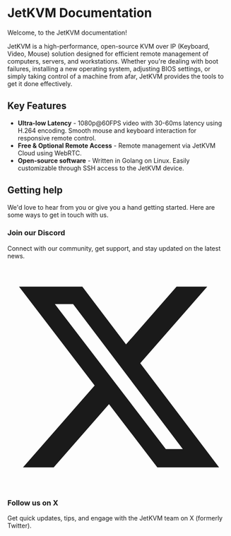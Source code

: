 # JetKVM Documentation

Welcome, to the JetKVM documentation!

JetKVM is a high-performance, open-source KVM over IP (Keyboard, Video, Mouse) solution designed for efficient remote management of computers, servers, and workstations.
Whether you're dealing with boot failures, installing a new operating system, adjusting BIOS settings, or simply taking control of a machine from afar, JetKVM provides the tools to get it done effectively.

## Key Features

- **Ultra-low Latency** - 1080p@60FPS video with 30-60ms latency using H.264 encoding. Smooth mouse and keyboard interaction for responsive remote control.
- **Free & Optional Remote Access** - Remote management via JetKVM Cloud using WebRTC.
- **Open-source software** - Written in Golang on Linux. Easily customizable through SSH access to the JetKVM device.

## Getting help

We'd love to hear from you or give you a hand getting started. Here are some ways to get in touch with us.

<div className="not-prose grid grid-cols-1 md:grid-cols-2 gap-4">
  <ExtLink href="https://jetkvm.com/discord">
  <GridCard cardClassName="hover:bg-blue-100/50 bg-blue-50/50 hover:!outline-2 hover:!outline-blue-700 transition-all duration-150">
    <div className="p-6 py-5 h-full">
      <div className="space-y-1">
        <DiscordIcon className="h-8 w-8 block text-indigo-600" />
        <h3 className="block text-base font-bold">Join our Discord</h3>
      </div>
      <p className="text-sm text-slate-600">Connect with our community, get support, and stay updated on the latest news.</p>
    </div>
  </GridCard>
  </ExtLink>

<ExtLink href="https://twitter.com/jetkvm">
  <GridCard cardClassName="hover:bg-blue-100/50 bg-blue-50/50 hover:!outline-2 hover:!outline-blue-700 transition-all duration-150">
    <div className="p-6 py-5 h-full">
      <div className="space-y-1 text-black">
        <svg className="h-6  my-1.5 w-6 block text-black" fill="currentColor" viewBox="0 0 24 24" aria-hidden="true">
          <path d="M18.244 2.25h3.308l-7.227 8.26 8.502 11.24H16.17l-5.214-6.817L4.99 21.75H1.68l7.73-8.835L1.254 2.25H8.08l4.713 6.231zm-1.161 17.52h1.833L7.084 4.126H5.117z" />
        </svg>
        <h3 className="block text-base font-bold">Follow us on X</h3>
      </div>
      <p className="text-sm text-slate-600">Get quick updates, tips, and engage with the JetKVM team on X (formerly Twitter).</p>
    </div>
  </GridCard>
</ExtLink>
</div>
